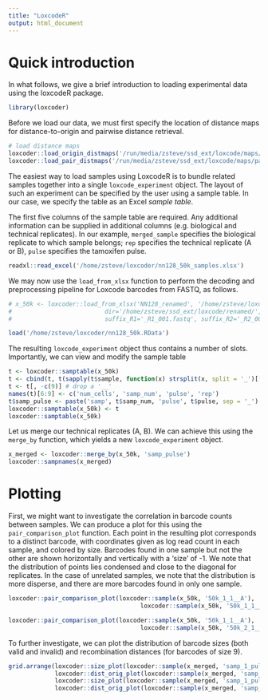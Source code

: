 ```yaml
---
title: "LoxcodeR"
output: html_document
---
```


# Quick introduction

In what follows, we give a brief introduction to loading experimental data using the loxcodeR package.

```r
library(loxcoder)
```

Before we load our data, we must first specify the location of distance maps for distance-to-origin and pairwise distance retrieval. 

```r
# load distance maps 
loxcoder::load_origin_distmaps('/run/media/zsteve/ssd_ext/loxcode/maps/origin')
loxcoder::load_pair_distmaps('/run/media/zsteve/ssd_ext/loxcode/maps/pair')
```

The easiest way to load samples using LoxcodeR is to bundle related samples together into a single `loxcode_experiment` object. The layout of such an experiment can be specified by the user using a sample table. In our case, we specify the table as an Excel *sample table*.

The first five columns of the sample table are required. Any additional information can be supplied in additional columns (e.g. biological and technical replicates). In our example, `merged_sample` specifies the biological replicate to which sample belongs; `rep` specifies the technical replicate (A or B), `pulse` specifies the tamoxifen pulse. 

```r
readxl::read_excel('/home/zsteve/loxcoder/nn128_50k_samples.xlsx')
```

We may now use the `load_from_xlsx` function to perform the decoding and preprocessing pipeline for Loxcode barcodes from FASTQ, as follows.

```r
# x_50k <- loxcoder::load_from_xlsx('NN128_renamed', '/home/zsteve/loxcoder/nn128_50k_samples.xlsx',
#                          dir='/home/zsteve/ssd_ext/loxcode/renamed/',
#                          suffix_R1='_R1_001.fastq', suffix_R2='_R2_001.fastq', load = T, full = F)

load('/home/zsteve/loxcoder/nn128_50k.RData')
```

The resulting `loxcode_experiment` object thus contains a number of slots. Importantly, we can view and modify the sample table

```r
t <- loxcoder::samptable(x_50k)
t <- cbind(t, t(sapply(t$sample, function(x) strsplit(x, split = '_')[[1]])))
t <- t[, -c(9)] # drop a '__'
names(t)[6:9] <- c('num_cells', 'samp_num', 'pulse', 'rep')
t$samp_pulse <- paste('samp', t$samp_num, 'pulse', t$pulse, sep = '_')
loxcoder::samptable(x_50k) <- t
loxcoder::samptable(x_50k)
```

Let us merge our technical replicates (A, B). We can achieve this using the `merge_by` function, which yields a new `loxcode_experiment` object.

```r
x_merged <- loxcoder::merge_by(x_50k, 'samp_pulse')
loxcoder::sampnames(x_merged)
```

# Plotting

First, we might want to investigate the correlation in barcode counts between samples. We can produce a plot for this using the `pair_comparison_plot` function. Each point in the resulting plot corresponds to a distinct barcode, with coordinates given as log read count in each sample, and colored by size. Barcodes found in one sample but not the other are shown horizontally and vertically with a 'size' of -1. We note that the distribution of points lies condensed and close to the diagonal for replicates. In the case of unrelated samples, we note that the distribution is more disperse, and there are more barcodes found in only one sample.

```r
loxcoder::pair_comparison_plot(loxcoder::sample(x_50k, '50k_1_1__A'),
                                     loxcoder::sample(x_50k, '50k_1_1__B'), dist_range = c(0, 15))

loxcoder::pair_comparison_plot(loxcoder::sample(x_50k, '50k_1_1__A'),
                                     loxcoder::sample(x_50k, '50k_2_1__A'), dist_range = c(0, 15))

```

To further investigate, we can plot the distribution of barcode sizes (both valid and invalid) and recombination distances (for barcodes of size 9).

```r
grid.arrange(loxcoder::size_plot(loxcoder::sample(x_merged, 'samp_1_pulse_1')), 
             loxcoder::dist_orig_plot(loxcoder::sample(x_merged, 'samp_1_pulse_1'), size = 9),
             loxcoder::size_plot(loxcoder::sample(x_merged, 'samp_1_pulse_2')),
             loxcoder::dist_orig_plot(loxcoder::sample(x_merged, 'samp_1_pulse_2'), size = 9))
```
